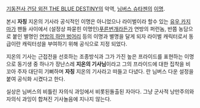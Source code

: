 [[기동전사 건담 외전 THE BLUE DESTINY]]의 악역, [[님버스 슈타젠]]의 [[이명]].

본시 '''자칭''' 지온의 기사라 공식적인 이명은 아니었으나 라이벌이라 할수 있는 [[유우 카지마]]가 팬들 사이에서 (설정상 파묻힌 이명인)[[푸른번개]]라든가 연방의 퍼런놈, 반쯤 농담으로 붙인 별명인 [[연방의 하얀 벙어리]] 등의 이명과 별명을 달게 되자 라이벌 캐릭터로서 동급이란 캐릭터성을 부여하기 위해 공식으로 지정 되었다.

지온의 기사는 근접전을 선호하는 조종방식과 그가 가진 높은 프라이드를 표현하는 이명으로 동기생 중 하나가 장난스레 '''지온의 기사님'''이라고 그의 프라이드에 대한 집착을 비꼬아 주자 대단히 기뻐하며 '''자칭''' 지온의 기사라고 떠들고 다녔다. 란 님버스 다운 설정을 붙여 공식화 시켰다고 한다.

실상은 님버스의 비틀린 자의식 과잉에서 비롯된돌출된 자아다. 그냥 군사적 낭만주의와 자의식 과잉이 합쳐진 기사놀음에 지나지 않는다.
